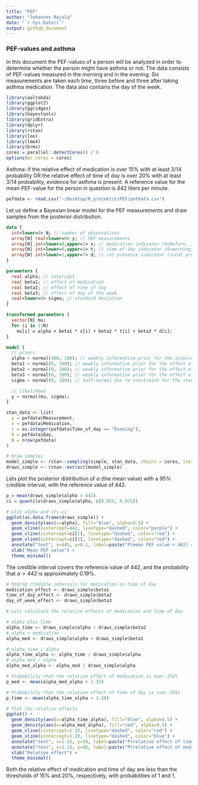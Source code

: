 ```yaml
---
title: "PEF"
author: "Johannes Rajala"
date: "`r Sys.Date()`"
output: github_document
---
```


### PEF-values and asthma

In this document the PEF-values of a person will be analyzed in order to determine whether the person might have asthma or not. The data consists of PEF-values measured in the morning and in the evening. Six measurements are taken each time, three before and three after taking asthma medication. The data also contains the day of the week.

```r
library(aaltobda)
library(ggplot2)
library(ggridges)
library(bayestools)
library(gridExtra)
library(dplyr)
library(rstan)
library(loo)
library(lme4)
library(brms)
cores = parallel::detectCores() / 8
options(mc.cores = cores)
```

Asthma: if the relative effect of medication is over 15$\%$ with at least 3/14 probability OR the relative effect of time of day is over 20$\%$ with at least 3/14 probability, evidence for asthma is present. A reference value for the mean PEF-value for the person in question is 442 liters per minute.

```r
pefdata <- read.csv("~/Desktop/R_projektit/PEF/pefdata.csv")
```

Let us define a Bayesian linear model for the PEF measurements and draw samples from the posterior distribution.

```stan
data {
  int<lower=0> N; // number of observations
  array[N] real<lower=0> y; // PEF measurements
  array[N] int<lower=0,upper=1> x; // medication indicator (0=before, 1=after)
  array[N] int<lower=0,upper=1> t; // time of day indicator (0=morning, 1=evening)
  array[N] int<lower=1,upper=7> d; // cat presence indicator (1=cat present, 0=cat absent)
}

parameters {
  real alpha; // intercept
  real beta1; // effect of medication
  real beta2; // effect of time of day
  real beta3; // effect of day of the week
  real<lower=0> sigma; // standard deviation
}

transformed parameters {
  vector[N] mu;
  for (i in 1:N)
    mu[i] = alpha + beta1 * x[i] + beta2 * t[i] + beta3 * d[i];
}

model {
  // priors
  alpha ~ normal(300, 100); // weakly informative prior for the intercept
  beta1 ~ normal(0, 100); // weakly informative prior for the effect of medication
  beta2 ~ normal(0, 100); // weakly informative prior for the effect of time of day
  beta3 ~ normal(0, 100); // weakly informative prior for the effect of day of the week
  sigma ~ normal(0, 100); // half-normal due to constraint for the standard deviation

  // likelihood
  y ~ normal(mu, sigma);
}
```

```r
stan_data <- list(
  y = pefdata$Measurement,
  x = pefdata$Medication,
  t = as.integer(pefdata$Time_of_day == "Evening"),
  d = pefdata$Day,
  N = nrow(pefdata)
)

# Draw samples
model_simple <- rstan::sampling(simple, stan_data, chains = cores, iter = 100000)
draws_simple <- rstan::extract(model_simple)
```

Lets plot the posterior distribution of $\alpha$ (the mean value) with a 95$\%$ credible interval, with the reference value of 442.

```r
p = mean(draws_simple$alpha > 442)
ci = quantile(draws_simple$alpha, c(0.025, 0.975))

# plot alpha and its ci
ggplot(as.data.frame(draws_simple)) +
  geom_density(aes(x=alpha), fill="blue", alpha=0.5) +
  geom_vline(xintercept=442, linetype="dashed", color="purple") +
  geom_vline(xintercept=ci[1], linetype="dashed", color="red") +
  geom_vline(xintercept=ci[2], linetype="dashed", color="red") +
  annotate("text", x=445, y=0.1, label=paste("P(mean PEF value > 442) = ", round(p, 4))) +
  xlab("Mean PEF value") +
  theme_minimal()
```

The credible interval covers the reference value of 442, and the probability that $\alpha > 442$ is approximately 0.19$\%$.

```r
# 95$\%$ credible intervals for medication on time of day
medication_effect <- draws_simple$beta1
time_of_day_effect <- draws_simple$beta2
day_of_week_effect <- draws_simple$beta3

# Lets calculate the relative effects of medication and time of day

# alpha plus time 
alpha_time <- draws_simple$alpha + draws_simple$beta2
# alpha + medication
alpha_med <- draws_simple$alpha + draws_simple$beta1

# alpha_time / alpha 
alpha_time_alpha <- alpha_time / draws_simple$alpha
# alpha_med / alpha
alpha_med_alpha <- alpha_med / draws_simple$alpha

# Probability that the relative effect of medication is over 15$%
p_med <- mean(alpha_med_alpha < 1.15)

# Probability that the relative effect of time of day is over 20$%
p_time <- mean(alpha_time_alpha < 1.20)

# Plot the relative effects
ggplot() +
  geom_density(aes(x=alpha_time_alpha), fill="blue", alpha=0.5) +
  geom_density(aes(x=alpha_med_alpha), fill="red", alpha=0.5) +
  geom_vline(xintercept=1.15, linetype="dashed", color="red") +
  geom_vline(xintercept=1.20, linetype="dashed", color="blue") +
  annotate("text", x=1.13, y=50, label=paste("P(relative effect of time < 1.20) = ", round(p_time, 4))) +
  annotate("text", x=1.13, y=45, label=paste("P(relative effect of meds < 1.15) = ", round(p_med, 4))) +
  xlab("Relative effect") +
  theme_minimal()
```

Both the relative effect of medication and time of day are less than the thresholds of 15$\%$ and 20$\%$, respectively, with probabilities of 1 and 1.

